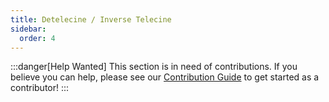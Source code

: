 ```yaml
---
title: Detelecine / Inverse Telecine
sidebar:
  order: 4
---
```


:::danger[Help Wanted]
This section is in need of contributions. If you believe you can help, please see our [Contribution Guide](../contribution-guide.mdx) to get started as a contributor!
:::
